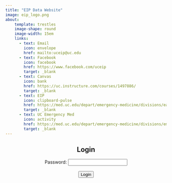```yaml
---
title: "EIP Data Website"
image: eip_logo.png
about:
    template: trestles
    image-shape: round
    image-width: 15em
    links:
      - text: Email
        icon: envelope
        href: mailto:uceip@uc.edu
      - text: Facebook
        icon: facebook
        href: https://www.facebook.com/uceip
        target: _blank
      - text: Canvas
        icon: bank
        href: https://uc.instructure.com/courses/1497886/
        target: _blank
      - text: EIP
        icon: clipboard-pulse
        href: https://med.uc.edu/depart/emergency-medicine/divisions/early-intervention-program/
        target: _blank
      - text: UC Emergency Med
        icon: activity
        href: https://med.uc.edu/depart/emergency-medicine/divisions/emergency-medical-services/
        target: _blank
---
```


<div style="text-align: center;">
  <h2 id="login-title">Login</h2>
  <form id="login-form">
    <label for="password">Password:</label>
    <input type="password" id="password" required><br><br>
    <button type="button" onclick="authenticate()">Login</button>
  </form>
</div>

<div id="protected-content" style="display: none">

**EIP Mission Statement**

The UC Early Intervention Program is committed to identifying and intervening with populations most at risk for threats to health and well-being at the earliest opportunity, and helping these individuals connect with community resources to improve health outcomes.

<br>

**Data Website**

In order to protect the information contained within this website, this initial landing page is password protected and hides the navigation bar to the actual EIP Data website. Since you gained access to this page with the valid password, you can now use the following link to connect to the data website:

[EIP Data Website](main.html)

<br>


</div>

<script>
  // Function to authenticate the user
  function authenticate() {
    var password = document.getElementById('password').value;

    // Example hardcoded password (replace with your actual logic)
    var validPassword = "EIPdata";

    if (password === validPassword) {
      // Hide login form and login title, and show protected content
      document.getElementById('login-form').style.display = 'none';
      document.getElementById('login-title').style.display = 'none';
      document.getElementById('protected-content').style.display = 'block';
    } else {
      alert('Invalid password');
    }
  }

  // Function to handle Enter key press in the password input field
  document.getElementById('password').addEventListener('keypress', function (event) {
    if (event.key === 'Enter') {
      event.preventDefault(); // Prevent default form submission behavior
      authenticate(); // Call the authenticate function when Enter key is pressed
    }
  });
</script>
